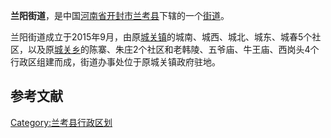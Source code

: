 '''兰阳街道'''，是中国[[河南省|河南省]][[开封市|开封市]][[兰考县|兰考县]]下辖的一个[[街道|街道]]。

兰阳街道成立于2015年9月，由原[[城关镇_(兰考县)|城关镇]]的城南、城西、城北、城东、城春5个社区，以及原[[城关乡_(兰考县)|城关乡]]的陈寨、朱庄2个社区和老韩陵、五爷庙、牛王庙、西岗头4个行政区组建而成，街道办事处位于原城关镇政府驻地。


==参考文献==
{{reflist}}

[[Category:兰考县行政区划|Category:兰考县行政区划]]